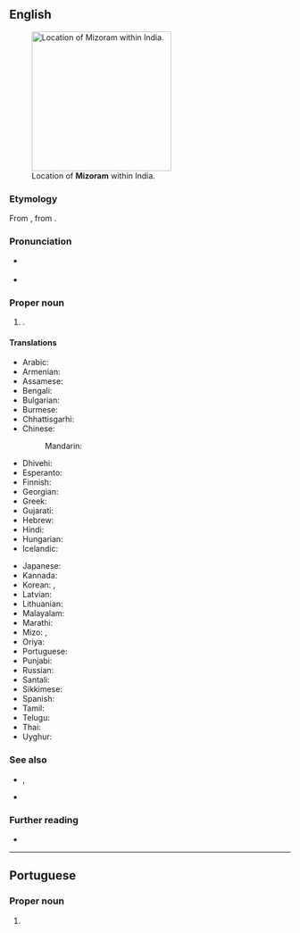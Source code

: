 ==English==
[[Image:Mizoram in India (disputed hatched).svg|thumb|right|250px|Location of '''Mizoram''' within India.]]

===Etymology===
From {{bor|en|lus|Mizoram}}, from {{com|lus|mizo|ram|t1=the [[Mizo]] people|t2=[[land]]; [[jungle]]|nocat=1}}.

===Pronunciation===
* {{a|UK}} {{IPA|en|/ˈmɪzəʊɹam/|/mɪˈzɔːɹəm/|/mɪˈzɔəɹəm/}}
* {{a|US}} {{IPA|en|/ˌmɪzəˈɹæm/}}

===Proper noun===
{{en-proper noun}}

# {{place|en|state|in northeastern|c/India|capital=Aizawl}}.

====Translations====
{{trans-top|state}}
* Arabic: {{t|ar|مِيزُورَام|m|tr=mizurām}}
* Armenian: {{t|hy|Միզորամ}}
* Assamese: {{t|as|মিজোৰাম}}
* Bengali: {{t|bn|মিজোরাম}}
* Bulgarian: {{t|bg|Мизорам|m}}
* Burmese: {{t-needed|my}}
* Chhattisgarhi: {{t-needed|hne}}
* Chinese:
*: Mandarin: {{t|cmn|米佐拉姆邦|tr=Mǐzuǒlāmǔ-bāng|sc=Hani}}
* Dhivehi: {{t|dv|މިޒޮރާމް|sc=Thaa}}
* Esperanto: {{t|eo|Mizoramo}}
* Finnish: {{t|fi|Mizoram}}
* Georgian: {{t|ka|მიზორამი}}
* Greek: {{t+|el|Μιζόραμ|f}}
* Gujarati: {{t|gu|મિઝોરમ}}
* Hebrew: {{t|he|מיזוראם}}
* Hindi: {{t+|hi|मिज़ोरम}}
* Hungarian: {{t+|hu|Mizoram}}
* Icelandic: {{t|is|Mizoram}}
{{trans-mid}}
* Japanese: {{t|ja|ミゾラム|tr=Mizoramu}}
* Kannada: {{t+|kn|ಮಿಝೋರಂ|sc=Knda}}
* Korean: {{t|ko|^미조람 주|sc=Kore}}, {{t|ko|^미조람|sc=Kore}}
* Latvian: {{t|lv|Mizorāma}}
* Lithuanian: {{t|lt|Mizoramas}}
* Malayalam: {{t|ml|മിസോറം|sc=Mlym}}
* Marathi: {{t|mr|मिझोरम}}
* Mizo: {{t|lus|Mizo ram}}, {{t|lus|Mizoram}}
* Oriya: {{t|or|ମିଜୋରାମ}}
* Portuguese: {{t|pt|Mizoram}}
* Punjabi: {{t+|pa|ਮਿਜ਼ੋਰਮ}}
* Russian: {{t+|ru|Мизора́м|m}}
* Santali: {{t-needed|sat}}
* Sikkimese: {{t-needed|sip}}
* Spanish: {{t|es|Mizorán}}
* Tamil: {{t+|ta|மிசோரம்|sc=Taml}}
* Telugu: {{t+|te|మిజోరం}}
* Thai: {{t|th|รัฐมิโซรัม|tr=rát mísohram}}
* Uyghur: {{t|ug|مىزورام}}
{{trans-bottom}}

===See also===
* {{l|en|Mizo}}, {{pedia|Mizo language}}
* {{list:states of India/en}}

===Further reading===
* {{pedia}}

----

==Portuguese==

===Proper noun===
{{pt-proper noun|m}}

# {{place|pt|state|in northeastern|c/India|t1=Mizoram}}